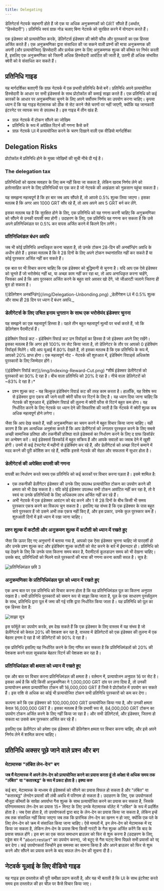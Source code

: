 ```yaml
---
title: Delegating
---
```


डेलिगेटर्स नेटवर्क सहभागी होते हैं जो एक या अधिक अनुक्रमणकों को GRT सौंपते हैं (अर्थात, "हिस्सेदारी")। प्रतिनिधि स्वयं ग्राफ़ नोड चलाए बिना नेटवर्क को सुरक्षित करने में योगदान करते हैं।

एक इंडेक्सर को प्रत्यायोजित करके, डेलिगेटर्स इंडेक्सर की क्वेरी फीस और पुरस्कारों का एक हिस्सा अर्जित करते हैं। एक अनुक्रमणिका द्वारा संसाधित की जा सकने वाली प्रश्नों की मात्रा अनुक्रमणक की अपनी (और प्रत्यायोजित) हिस्सेदारी और प्रत्येक प्रश्न के लिए अनुक्रमणक शुल्क की कीमत पर निर्भर करती है, इसलिए एक अनुक्रमणिका को जितनी अधिक हिस्सेदारी आवंटित की जाती है, उतनी ही अधिक संभावित क्वेरी को वे संसाधित कर सकते हैं।

## प्रतिनिधि गाइड

यह मार्गदर्शिका बताएगी कि ग्राफ़ नेटवर्क में एक प्रभावी प्रतिनिधि कैसे बनें। प्रतिनिधि अपने प्रत्यायोजित हिस्सेदारी के आधार पर सभी इंडेक्सर्स के साथ प्रोटोकॉल की कमाई साझा करते हैं। एक प्रतिनिधि को कई कारकों के आधार पर अनुक्रमणिका चुनने के लिए अपने सर्वोत्तम निर्णय का उपयोग करना चाहिए। कृपया ध्यान दें कि यह गाइड मेटामास्क को ठीक से सेट करने जैसे चरणों पर नहीं जाएगी, क्योंकि यह जानकारी इंटरनेट पर व्यापक रूप से उपलब्ध है। इस गाइड में तीन खंड हैं:

- ग्राफ़ नेटवर्क में टोकन सौंपने का जोखिम
- प्रतिनिधि के रूप में अपेक्षित रिटर्न की गणना कैसे करें
- ग्राफ़ नेटवर्क UI में प्रत्यायोजित करने के चरण दिखाने वाली एक वीडियो मार्गदर्शिका

## Delegation Risks

प्रोटोकॉल में प्रतिनिधि होने के मुख्य जोखिमों की सूची नीचे दी गई है।

### The delegation tax

प्रतिनिधियों को खराब व्यवहार के लिए कम नहीं किया जा सकता है, लेकिन खराब निर्णय लेने को हतोत्साहित करने के लिए प्रतिनिधियों पर एक कर है जो नेटवर्क की अखंडता को नुकसान पहुंचा सकता है।

यह समझना महत्वपूर्ण है कि हर बार जब आप सौंपते हैं, तो आपसे 0.5% शुल्क लिया जाएगा। इसका मतलब है कि अगर आप 1000 GRT सौंप रहे हैं, तो आप अपने आप 5 GRT बर्न कर लेंगे.

इसका मतलब यह है कि सुरक्षित होने के लिए, एक प्रतिनिधि को यह गणना करनी चाहिए कि अनुक्रमणिका को सौंपने से उनकी वापसी क्या होगी। उदाहरण के लिए, एक प्रतिनिधि यह गणना कर सकता है कि उसे अपने प्रतिनिधिमंडल पर 0.5% कर वापस अर्जित करने में कितने दिन लगेंगे।

### प्रतिनिधिमंडल बंधन अवधि

जब भी कोई प्रतिनिधि अनाधिकृत करना चाहता है, तो उनके टोकन 28-दिन की अनबॉन्डिंग अवधि के अधीन होते हैं। इसका मतलब है कि वे 28 दिनों के लिए अपने टोकन स्थानांतरित नहीं कर सकते हैं या कोई पुरस्कार अर्जित नहीं कर सकते हैं।

एक बात पर भी विचार करना चाहिए कि एक इंडेक्सर को बुद्धिमानी से चुनना है। यदि आप एक ऐसे इंडेक्सर को चुनते हैं जो भरोसेमंद नहीं था, या अच्छा काम नहीं कर रहा था, तो आप अनाधिकृत करना चाहेंगे, जिसका अर्थ है कि आप पुरस्कार अर्जित करने के बहुत सारे अवसर खो देंगे, जो जीआरटी जलाने जितना ही बुरा हो सकता है।

<div sx={{ mx: 'auto', maxWidth: '400px' }}>
  ![डेलिगेशन अनबॉन्डिंग](/img/Delegation-Unbonding.png) _डेलीगेशन UI में 0.5% शुल्क और साथ ही 28 दिन पर ध्यान दें
   बंधन अवधि._
</div>

### डेलीगेटर्स के लिए उचित इनाम भुगतान के साथ एक भरोसेमंद इंडेक्सर चुनना

यह समझने का एक महत्वपूर्ण हिस्सा है। पहले तीन बहुत महत्वपूर्ण मूल्यों पर चर्चा करते हैं, जो कि डेलिगेशन पैरामीटर्स हैं।

इंडेक्सिंग रिवार्ड कट - इंडेक्सिंग रिवार्ड कट उन रिवॉर्ड्स का हिस्सा है जो इंडेक्सर अपने लिए रखेंगे। इसका मतलब है कि अगर इसे 100% पर सेट किया जाता है, तो डेलिगेटर के तौर पर आपको 0 इंडेक्सिंग रिवॉर्ड्स मिलेंगे। यदि आप यूआई में 80% देखते हैं, तो इसका मतलब है कि एक प्रतिनिधि के रूप में, आपको 20% प्राप्त होगा। एक महत्वपूर्ण नोट - नेटवर्क की शुरुआत में, इंडेक्सिंग रिवार्ड्स अधिकांश पुरस्कारों के लिए जिम्मेदार होंगे।

<div sx={{ mx: 'auto', maxWidth: '700px' }}>
  ![इंडेक्सिंग रिवॉर्ड कट](/img/Indexing-Reward-Cut.png) *शीर्ष इंडेक्सर डेलीगेटर्स को पुरस्कारों का 90% दे रहा है। 
   बीच वाला प्रतिनिधि को 20% दे रहा है। नीचे वाला डेलिगेटरों को ~83% दे रहा है।*
</div>

- प्रश्न शुल्क कट - यह बिल्कुल इंडेक्सिंग रिवार्ड कट की तरह काम करता है। हालाँकि, यह विशेष रूप से इंडेक्सर द्वारा एकत्र की जाने वाली क्वेरी फीस पर रिटर्न के लिए है। यह ध्यान दिया जाना चाहिए कि नेटवर्क की शुरुआत में, इंडेक्सिंग रिवार्ड की तुलना में क्वेरी फीस से रिटर्न बहुत कम होगा। यह निर्धारित करने के लिए नेटवर्क पर ध्यान देने की सिफारिश की जाती है कि नेटवर्क में क्वेरी शुल्क कब अधिक महत्वपूर्ण होने लगेगा।

जैसा कि आप देख सकते हैं, सही अनुक्रमणिका का चयन करने में बहुत विचार किया जाना चाहिए। यही कारण है कि हम अत्यधिक अनुशंसा करते हैं कि आप डेलीगेटर्स को लगातार पुरस्कृत करने के लिए सबसे अच्छी सामाजिक प्रतिष्ठा और तकनीकी प्रतिष्ठा वाले इंडेक्सर्स का निर्धारण करने के लिए द ग्राफ डिसॉर्डर का अन्वेषण करें। कई इंडेक्सर्स डिस्कॉर्ड में बहुत सक्रिय हैं और आपके सवालों का जवाब देने में खुशी होगी। उनमें से कई टेस्टनेट में महीनों से इंडेक्सिंग कर रहे हैं, और डेलीगेटर्स को अच्छा रिटर्न कमाने में मदद करने की पूरी कोशिश कर रहे हैं, क्योंकि इससे नेटवर्क की सेहत और सफलता में सुधार होता है।

### डेलीगेटर्स की अपेक्षित वापसी की गणना

वापसी का निर्धारण करते समय एक प्रतिनिधि को कई कारकों पर विचार करना पड़ता है। इसमे शामिल है:

- एक तकनीकी डेलीगेटर इंडेक्सर की उनके लिए उपलब्ध प्रत्यायोजित टोकन का उपयोग करने की क्षमता को भी देख सकता है। यदि कोई इंडेक्सर उपलब्ध सभी टोकन आवंटित नहीं कर रहा है, तो वे स्वयं या उनके प्रतिनिधियों के लिए अधिकतम लाभ अर्जित नहीं कर रहे हैं।
- अभी नेटवर्क में एक इंडेक्सर आवंटन को बंद करने और 1 से 28 दिनों के बीच किसी भी समय पुरस्कार एकत्र करने का विकल्प चुन सकता है। इसलिए यह संभव है कि एक इंडेक्सर के पास बहुत सारे पुरस्कार हैं जो उसने अभी तक एकत्र नहीं किए हैं, और इस प्रकार, उनके कुल पुरस्कार कम हैं। शुरुआती दिनों में इसे ध्यान में रखा जाना चाहिए।

### प्रश्न शुल्क में कटौती और अनुक्रमण शुल्क में कटौती को ध्यान में रखते हुए

जैसा कि ऊपर दिए गए अनुभागों में बताया गया है, आपको एक ऐसा इंडेक्सर चुनना चाहिए जो पारदर्शी हो और उनके प्रश्न शुल्क कट और इंडेक्सिंग शुल्क कटौती को सेट करने के बारे में ईमानदार हो। प्रतिनिधि को यह देखने के लिए कि उनके पास कितना समय बफर है, पैरामीटर्स कूलडाउन समय को भी देखना चाहिए। उसके बाद, प्रतिनिधियों को मिलने वाले पुरस्कारों की मात्रा की गणना करना काफी सरल है। सूत्र है:

![प्रतिनिधिमंडल छवि 3](/img/Delegation-Reward-Formula.png)

### अनुक्रमणिका के प्रतिनिधिमंडल पूल को ध्यान में रखते हुए

एक अन्य बात पर एक प्रतिनिधि को विचार करना होता है कि वह प्रतिनिधिमंडल पूल का कितना अनुपात रखता है। सभी प्रतिनिधि पुरस्कारों को समान रूप से साझा किया जाता है, पूल के एक साधारण पुनर्संतुलन के साथ, प्रतिनिधि द्वारा पूल में जमा की गई राशि द्वारा निर्धारित किया जाता है। यह प्रतिनिधि को पूल का एक हिस्सा देता है:

![साझा सूत्र](/img/Share-Forumla.png)

इस फॉर्मूले का उपयोग करके, हम देख सकते हैं कि एक इंडेक्सर के लिए वास्तव में यह संभव है जो डेलीगेटर्स को केवल 20% की पेशकश कर रहा है, वास्तव में डेलिगेटरों को एक इंडेक्सर की तुलना में एक बेहतर इनाम दे रहा है जो डेलिगेटरों को 90% दे रहा है।

एक प्रतिनिधि इसलिए यह निर्धारित करने के लिए गणित कर सकता है कि प्रतिनिधिमंडलों को 20% की पेशकश करने वाला सूचकांक बेहतर रिटर्न की पेशकश कर रहा है।

### प्रतिनिधिमंडल की क्षमता को ध्यान में रखते हुए

एक और बात पर विचार करना प्रतिनिधिमंडल की क्षमता है। वर्तमान में, प्रत्यायोजन अनुपात 16 पर सेट है। इसका अर्थ है कि यदि किसी अनुक्रमणिका ने 1,000,000 GRT दांव पर लगा दिया है, तो उनकी प्रत्यायोजन क्षमता प्रत्यायोजित टोकन की 16,000,000 GRT है जिसे वे प्रोटोकॉल में उपयोग कर सकते हैं। इस राशि से अधिक का कोई भी प्रत्यायोजित टोकन सभी प्रतिनिधि पुरस्कारों को कम कर देगा।

कल्पना करें कि एक इंडेक्सर को 100,000,000 GRT प्रत्यायोजित किया गया है, और उनकी क्षमता केवल 16,000,000 GRT है। इसका मतलब है कि प्रभावी रूप से, 84,000,000 GRT टोकन का उपयोग टोकन अर्जित करने के लिए नहीं किया जा रहा है। और सभी डेलिगेटर्स, और इंडेक्सर, जितना हो सकता था उससे कम पुरस्कार अर्जित कर रहे हैं।

इसलिए एक डेलीगेटर को हमेशा एक इंडेक्सर की डेलिगेशन क्षमता पर विचार करना चाहिए, और इसे अपने निर्णय लेने में शामिल करना चाहिए।

## प्रतिनिधि अक्सर पूछे जाने वाले प्रश्न और बग

### मेटामास्क "लंबित लेन-देन" बग

**जब मैं मेटामास्क में अपने लेन-देन को प्रत्यायोजित करने का प्रयास करता हूं तो अपेक्षा से अधिक समय तक "लंबित" या "कतारबद्ध" के रूप में प्रकट होता है। इक्या करु**

कई बार, मेटामास्क के माध्यम से इंडेक्सर्स को सौंपने का प्रयास विफल हो सकता है और "लंबित" या "कतारबद्ध" लेनदेन प्रयासों की लंबी अवधि में परिणाम हो सकता है। उदाहरण के लिए, एक उपयोगकर्ता मौजूदा कीमतों के सापेक्ष अपर्याप्त गैस शुल्क के साथ प्रत्यायोजित करने का प्रयास कर सकता है, जिसके परिणामस्वरूप लेन-देन का प्रयास 15+ मिनट के लिए उनके मेटामास्क वॉलेट में "लंबित" के रूप में प्रदर्शित होता है। जब ऐसा होता है, तो उपयोगकर्ता द्वारा बाद के लेन-देन का प्रयास किया जा सकता है, लेकिन इन्हें तब तक संसाधित नहीं किया जाएगा जब तक कि प्रारंभिक लेन-देन का खनन न हो जाए, क्योंकि एक पते के लिए लेन-देन को क्रम में संसाधित किया जाना चाहिए। ऐसे मामलों में, इन लेन-देन को मेटामास्क में रद्द किया जा सकता है, लेकिन लेन-देन के प्रयास बिना किसी गारंटी के गैस शुल्क अर्जित करेंगे कि बाद के प्रयास सफल होंगे। इस बग का एक सरल समाधान ब्राउज़र को फिर से शुरू करना है (उदाहरण के लिए, एड्रेस बार में "abort:restart" का उपयोग करना), जो बटुए से गैस घटाए बिना पिछले सभी प्रयासों को रद्द कर देगा। कई उपयोगकर्ता जिन्होंने इस समस्या का सामना किया है और अपने ब्राउज़र को फिर से शुरू करने और सौंपने का प्रयास करने के बाद सफल लेन-देन की सूचना दी है।

## नेटवर्क यूआई के लिए वीडियो गाइड

यह गाइड इस दस्तावेज़ की पूरी समीक्षा प्रदान करती है, और यह भी बताती है कि UI के साथ इंटरैक्ट करते समय इस दस्तावेज़ की हर चीज़ पर कैसे विचार किया जाए।

<VideoEmbed youtube="2G7S2gdURdc" />
